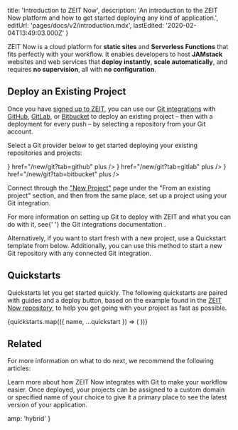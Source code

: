

  title: 'Introduction to ZEIT Now',
  description:
    'An introduction to the ZEIT Now platform and how to get started deploying any kind of application.',
  editUrl: 'pages/docs/v2/introduction.mdx',
  lastEdited: '2020-02-04T13:49:03.000Z'
}

ZEIT Now is a cloud platform for **static sites** and **Serverless Functions** that fits perfectly with your workflow. It enables developers to host **JAMstack** websites and web services that **deploy instantly**, **scale automatically**, and requires **no supervision**, all with **no configuration**.

## Deploy an Existing Project

Once you have [signed up to ZEIT](/signup), you can use our [Git integrations](/docs/v2/git-integrations) with [GitHub](/docs/v2/git-integrations/zeit-now-for-github), [GitLab](/docs/v2/git-integrations/zeit-now-for-gitlab), or [Bitbucket](/docs/v2/git-integrations/zeit-now-for-bitbucket) to deploy an existing project – then with a deployment for every push – by selecting a repository from your Git account.

Select a Git provider below to get started deploying your existing repositories and projects:

<List columnsDesktop={3} columnsTablet={3} columnsMobile={1}>
  <IconCard label="GitHub" icon={<GitHubIcon />} href="/new/git?tab=github" plus />
  <IconCard label="GitLab" icon={<GitLabIcon />} href="/new/git?tab=gitlab" plus />
  <IconCard
    label="Bitbucket"
    icon={<BitbucketIcon />}
    href="/new/git?tab=bitbucket"
    plus
  />
</List>

Connect through the ["New Project"](/new) page under the "From an existing project" section, and then from the same place, set up a project using your Git integration.

<Note>
  For more information on setting up Git to deploy with ZEIT and what you can do
  with it, see{' '}
  <Link color href="/docs/v2/git-integration">
    the Git integrations documentation
  </Link>
  .
</Note>

Alternatively, if you want to start fresh with a new project, use a Quickstart template from below. Additionally, you can use this method to start a new Git repository with any connected Git integration.

## Quickstarts

Quickstarts let you get started quickly. The following quickstarts are paired with guides and a deploy button, based on the example found in the [ZEIT Now repository](https://github.com/zeit/now/tree/master/examples), to help you get going with your project as fast as possible.

<Quickstarts>
  {quickstarts.map(({ name, ...quickstart }) => (
    <Quickstart quickstart={name} {...quickstart} />
  ))}
</Quickstarts>

## Related

For more information on what to do next, we recommend the following articles:

<Card title="Git Integrations" href="/docs/v2/git-integrations">
  Learn more about how ZEIT Now integrates with Git to make your workflow
  easier.
</Card>

<Card title="Using Custom Domains" href="/docs/v2/custom-domains">
  Once deployed, your projects can be assigned to a custom domain or specified
  name of your choice to give it a primary place to see the latest version of
  your application.
</Card>


  amp: 'hybrid'
}
